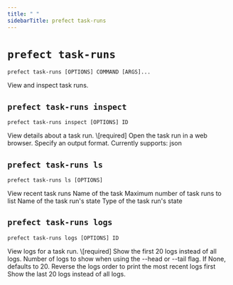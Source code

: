 ```yaml
---
title: " "
sidebarTitle: prefect task-runs
---
```


# `prefect task-runs`



```command
prefect task-runs [OPTIONS] COMMAND [ARGS]...
```



<Info>
View and inspect task runs.
</Info>








## `prefect task-runs inspect`



```command
prefect task-runs inspect [OPTIONS] ID
```



<Info>
View details about a task run.
</Info>






<AccordionGroup>


<Accordion title="Arguments" defaultOpen>
<ResponseField name="ID" type="string" required>
    \[required]
</ResponseField>
</Accordion>



<Accordion title="Options" defaultOpen>

<ResponseField name="--web">
    Open the task run in a web browser.
</ResponseField>

<ResponseField name="--output">
    Specify an output format. Currently supports: json
</ResponseField>

</Accordion>

</AccordionGroup>



## `prefect task-runs ls`



```command
prefect task-runs ls [OPTIONS]
```



<Info>
View recent task runs
</Info>






<AccordionGroup>




<Accordion title="Options" defaultOpen>

<ResponseField name="--task-run-name">
    Name of the task
</ResponseField>

<ResponseField name="--limit">
    Maximum number of task runs to list
</ResponseField>

<ResponseField name="--state">
    Name of the task run's state
</ResponseField>

<ResponseField name="--state-type">
    Type of the task run's state
</ResponseField>

</Accordion>

</AccordionGroup>



## `prefect task-runs logs`



```command
prefect task-runs logs [OPTIONS] ID
```



<Info>
View logs for a task run.
</Info>






<AccordionGroup>


<Accordion title="Arguments" defaultOpen>
<ResponseField name="ID" type="string" required>
    \[required]
</ResponseField>
</Accordion>



<Accordion title="Options" defaultOpen>

<ResponseField name="--head">
    Show the first 20 logs instead of all logs.
</ResponseField>

<ResponseField name="--num-logs">
    Number of logs to show when using the --head or --tail flag. If None, defaults to 20.
</ResponseField>

<ResponseField name="--reverse">
    Reverse the logs order to print the most recent logs first
</ResponseField>

<ResponseField name="--tail">
    Show the last 20 logs instead of all logs.
</ResponseField>

</Accordion>

</AccordionGroup>

